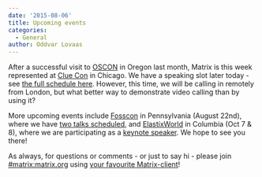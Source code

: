 ```yaml
---
date: '2015-08-06'
title: Upcoming events
categories:
  - General
author: Oddvar Lovaas
---
```


After a successful visit to <a href="http://www.oscon.com/open-source-2015">OSCON</a> in Oregon last month, Matrix is this week represented at <a href="https://www.cluecon.com/">Clue Con</a> in Chicago. We have a speaking slot later today - see <a href="https://www.cluecon.com/schedule/">the full schedule here</a>. However, this time, we will be calling in remotely from London, but what better way to demonstrate video calling than by using it?

More upcoming events include <a href="http://fosscon.us/">Fosscon</a> in Pennsylvania (August 22nd), where we have <a href="http://fosscon.us/Speakers">two talks scheduled</a>, and <a href="http://www.elastixworld.com/2015/en/">ElastixWorld</a> in Columbia (Oct 7 & 8), where we are participating as a <a href="http://www.elastixworld.com/2015/en/speakers/">keynote speaker</a>. We hope to see you there! 

As always, for questions or comments - or just to say hi - please join <a href="http://matrix.org/beta/#/room/#matrix:matrix.org">#matrix:matrix.org</a> using <a href="https://matrix.org/blog/try-matrix-now/">your favourite Matrix-client</a>! 